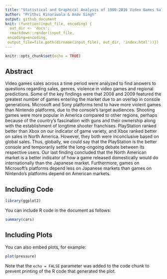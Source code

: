 ```yaml
---
title: "Statistical and Graphical Analysis of 1980-2016 Video Games Sales"
author: "Prithvi Kinariwala & Anav Singh"
output: github_document
knit: (function(input_file, encoding) {
  out_dir <- 'docs';
  rmarkdown::render(input_file,
 encoding=encoding,
 output_file=file.path(dirname(input_file), out_dir, 'index.html'))})
---
```


```r
knitr::opts_chunk$set(echo = TRUE)
```

## Abstract

Video games sales across a time period were analyzed to find answers to questions regarding sales, genres, violence in video games and regional predictions. Some of the key findings were that 2008 and 2009 featured the greatest number of games entering the market due to an overlap in console generations. Microsoft and Sony platforms tend to have more violent games than Nintendo platforms, due to the console's target audiences. Shooting games were more popular in America compared to other regions, perhaps because of the country’s fascination with guns and their ownership along with the establishment of longtime shooter franchises. PlayStation ranked better than Xbox on our indicator of game variety, and Xbox ranked better on sales in North America. However, they both were inconclusive based on global sales. Thus, globally, we could say that the PlayStation is the better console and temporarily settle the long-ongoing debate between its respective users. Our last finding concluded that the North American market is a better indicator of how a game released domestically would do internationally than the Japanese market. Furthermore, games on Microsoft’s platforms depend less on Japanese markets than games on Nintendo’s platforms depend on American markets. 

## Including Code
```r
library(ggplot2)
```

You can include R code in the document as follows:

```r
summary(cars)
```

## Including Plots

You can also embed plots, for example:

```r
plot(pressure)
```

Note that the `echo = FALSE` parameter was added to the code chunk to prevent printing of the R code that generated the plot.
